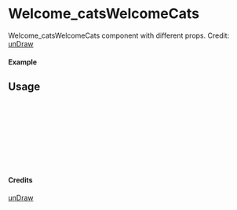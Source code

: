 
<Meta of={Welcome_catsWelcomeCats} title="unDraw/Welcome_catsWelcomeCats" />

# Welcome_catsWelcomeCats

Welcome_catsWelcomeCats component with different props.
Credit: [unDraw](https://undraw.co/illustrations)

#### Example

<Canvas of={Welcome_catsWelcomeCats.Primary} />

## Usage

```ts
import { Welcome_catsWelcomeCats } from "yadl-ui";

const Example = () => {
  return (
      <Welcome_catsWelcomeCats />
  );
};

export default Example;
```

#### Credits
[unDraw](https://undraw.co/illustrations)
